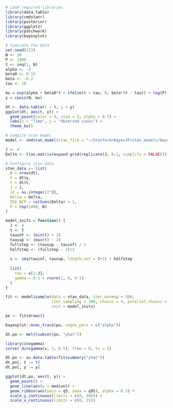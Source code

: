 ```r
# Load required libraries
library(data.table)
library(cmdstanr)
library(posterior)
library(ggplot2)
library(patchwork)
library(bayesplot)
```

```r
# Simulate the data
set.seed(123)
N <- 30
P <- 1000
t <- seq(1, N)
alpha <- -3
beta0 <- 0.15
beta <- -0.2
tau <- 10

mu = exp(alpha + beta0*t + ifelse(t < tau, 0, beta*(t - tau)) + log(P)) 
y = rpois(N, mu)

dt <- data.table(t = t, y = y)
ggplot(dt, aes(t, y)) + 
  geom_point(color = 4, size = 3, alpha = 0.7) + 
  labs(x = "Time", y = "Observed cases") + 
  theme_bw()
```

```r
# Compile stan model
model <- cmdstan_model(stan_file = "~/Stanford/BayesJP/stan_models/bayes-jp2.stan", compile=TRUE)
```

```r
J <- 4
Delta <- t(as.matrix(expand.grid(replicate(J, 0:1, simplify = FALSE))))

# Configure stan data
stan_data <- list(
  N = nrow(dt),
  Y = dt$y,
  t = dt$t,
  J = J,
  J2 = as.integer(2^J),
  Delta = Delta,
  IDX_NCP = colSums(Delta) + 1,
  P = rep(1000, N)
)

model_inits = function() { 
  J <- 4
  t <- t
  tauinf <- (min(t) + 2)
  tausup <- (max(t) - 2)
  fullstep <- (tausup - tauinf) / 2
  halfstep <- (fullstep - 2)/2
  
  x <- seq(tauinf, tausup, length.out = J+1) + halfstep
  
  list(
    tau = x[1:J],
    gamma = 0.5 + rnorm(1, 0, 0.1)
  )
}
```

```r
fit <- model$sample(data = stan_data, iter_warmup = 300, 
                    iter_sampling = 100, chains = 4, parallel_chains = 4,
                    init = model_inits)
```


```r
po <- fit$draws()

bayesplot::mcmc_trace(po, regex_pars = c("alpha"))

dt.po <- melt(subset(po, "yhat"))
```

```r
library(invgamma)
curve( dinvgamma(x, 1, 0.5), from = 0, to = 2)
```



```r
dt.po <- as.data.table(fit$summary("yhat"))
dt.po[, t := t]
dt.po[, y := y]

ggplot(dt.po, aes(t, y)) + 
  geom_point() + 
  geom_line(aes(y = median)) + 
  geom_ribbon(aes(ymin = q5, ymax = q95), alpha = 0.3) + 
  scale_y_continuous(limits = c(0, 500)) + 
  scale_x_continuous(limits = c(0, 15))
```

